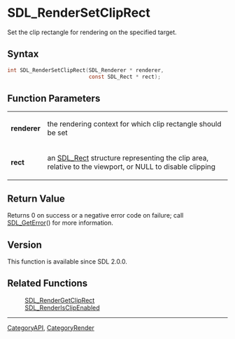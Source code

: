 = SDL_RenderSetClipRect =

Set the clip rectangle for rendering on the specified target.

== Syntax ==

<syntaxhighlight lang='c'>
int SDL_RenderSetClipRect(SDL_Renderer * renderer,
                          const SDL_Rect * rect);
</syntaxhighlight>

== Function Parameters ==

{|
|'''renderer'''
|the rendering context for which clip rectangle should be set
|-
|'''rect'''
|an [[SDL_Rect]] structure representing the clip area, relative to the viewport, or NULL to disable clipping
|}

== Return Value ==

Returns 0 on success or a negative error code on failure; call
[[SDL_GetError]]() for more information.

== Version ==

This function is available since SDL 2.0.0.

== Related Functions ==

:[[SDL_RenderGetClipRect]]
:[[SDL_RenderIsClipEnabled]]

----
[[CategoryAPI]], [[CategoryRender]]


